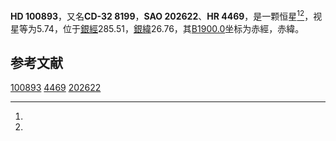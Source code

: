 {{Starbox begin
| name = HD 100893
}}
{{Starbox observe
| epoch = [[J2000.0|J2000.0]]
| constell = {{星座名待查}}<ref name=SIMBAD>{{cite web
 | url=http://simbad.u-strasbg.fr/simbad/sim-id?Ident=HR+4469
 | title =Pulsating variable Star
 | publisher=Centre de Données astronomiques de Strasbourg
 | work=SIMBAD
 | accessdate=2012-07-13}}</ref><ref name=DATA>{{cite web
 | url=http://vizier.u-strasbg.fr/viz-bin/VizieR-5?-out.add=.&-source=5050&-corr=PK=HR&-out.max=9999&HR=4469
 | title=VizieR Detailed Page
 | accessdate=2012-07-13
 | archive-date=2016-03-05
 | archive-url=https://web.archive.org/web/20160305024512/http://vizier.u-strasbg.fr/viz-bin/VizieR-5?-out.add=.&-source=5050&-corr=PK=HR&-out.max=9999&HR=4469
 | dead-url=no
 }}</ref>
| 星官 = 
| ra = {{RA|11|36|35}}<ref name=SIMBAD /><ref name=DATA />
| dec = {{DEC|-33|34|12}}<ref name=SIMBAD /><ref name=DATA />
| appmag_v = 5.74<ref name=SIMBAD /><ref name=DATA />
}}
{{Starbox character
| class = K0III<ref name=SIMBAD /><ref name=DATA />
| b-v = 1.02<ref name=SIMBAD /><ref name=DATA />
| u-b = 0.83<ref name=SIMBAD /><ref name=DATA />
| r-i = <ref name=SIMBAD /><ref name=DATA />
| variable = 
}}
{{Starbox astrometry
| radial_v = 0.83
| prop_mo_ra = 42
| parallax = 
| p_error = 
}}
{{Starbox catalog
| names =CD-32 8199，[[SAO星表|SAO]] 202622，[[HD星表|HD]] 100893，[[HR星表|HR]] 4469}}
{{Starbox reference |Simbad=HR+4469}}
{{Starbox end}}

'''HD 100893'''，又名'''CD-32 8199'''，'''SAO 202622'''、'''HR 4469'''，是一颗恒星<ref name=SIMBAD /><ref name=DATA />，视星等为5.74，位于[[銀道座標系|銀經]]285.51，[[銀道座標系|銀緯]]26.76，其[[B1900.0|B1900.0]]坐标为赤經{{RA|11|31|37.2}}，赤緯{{DEC|-33|26.76|57}}。

== 参考文献 ==
{{reflist}}

{{star-stub}}

[[Category:HD和HDE天體|100893]]
[[Category:HR天體|4469]]
[[Category:SAO天體|202622]]